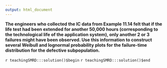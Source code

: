 ```yaml
---
output: html_document
---
```


__The engineers who collected the IC data from Example 11.14 felt that if the life test had been extended for another 50,000 hours (corresponding to the technological life of the application system), only another 2 or 3 failures might have been observed.  Use this information to construct several Weibull and lognormal probability plots for the failure-time distribution for the defective subpopulation.__

`r teachingSMRD:::solution()$begin`
`r teachingSMRD:::solution()$end`
